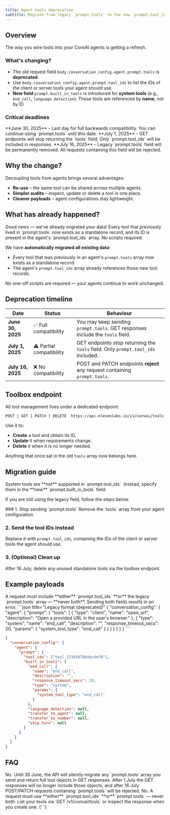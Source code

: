 ```yaml
---
title: Agent tools deprecation
subtitle: Migrate from legacy `prompt.tools` to the new `prompt.tool_ids` field.
---
```


## Overview

<Info>The way you wire tools into your ConvAI agents is getting a refresh.</Info>

### What's changing?

- The old request field `body.conversation_config.agent.prompt.tools` is **deprecated**.
- Use `body.conversation_config.agent.prompt.tool_ids` to list the IDs of the client or server tools your agent should use.
- **New field** `prompt.built_in_tools` is introduced for **system tools** (e.g., `end_call`, `language_detection`). These tools are referenced by **name**, not by ID.

### Critical deadlines

<Check>
  **June 30, 2025** - Last day for full backwards compatibility. You can continue using
  `prompt.tools` until this date.
</Check>

<Note>
  **July 1, 2025** - GET endpoints will stop returning the `tools` field. Only `prompt.tool_ids`
  will be included in responses.
</Note>

<Warning>
  **July 16, 2025** - Legacy `prompt.tools` field will be permanently removed. All requests
  containing this field will be rejected.
</Warning>

## Why the change?

Decoupling tools from agents brings several advantages:

- **Re-use** – the same tool can be shared across multiple agents.
- **Simpler audits** – inspect, update or delete a tool in one place.
- **Cleaner payloads** – agent configurations stay lightweight.

## What has already happened?

<Check>
  Good news — we've already migrated your data! Every tool that previously lived in `prompt.tools`
  now exists as a standalone record, and its ID is present in the agent's `prompt.tool_ids` array.
  No scripts required.
</Check>

We have **automatically migrated all existing data**:

- Every tool that was previously in an agent's `prompt.tools` array now exists as a standalone record.
- The agent's `prompt.tool_ids` array already references those new tool records.

No one-off scripts are required — your agents continue to work unchanged.

## Deprecation timeline

| Date              | Status                   | Behaviour                                                                        |
| ----------------- | ------------------------ | -------------------------------------------------------------------------------- |
| **June 30, 2025** | ✅ Full compatibility    | You may keep sending `prompt.tools`. GET responses include the `tools` field.    |
| **July 1, 2025**  | ⚠️ Partial compatibility | GET endpoints stop returning the `tools` field. Only `prompt.tool_ids` included. |
| **July 16, 2025** | ❌ No compatibility      | POST and PATCH endpoints **reject** any request containing `prompt.tools`.       |

## Toolbox endpoint

All tool management lives under a dedicated endpoint:

```http title="Tool management"
POST | GET | PATCH | DELETE  https://api.elevenlabs.io/v1/convai/tools
```

Use it to:

- **Create** a tool and obtain its ID.
- **Update** it when requirements change.
- **Delete** it when it is no longer needed.

Anything that once sat in the old `tools` array now belongs here.

## Migration guide

<Error>
  System tools are **not** supported in `prompt.tool_ids`. Instead, specify them in the **new**
  `prompt.built_in_tools` field.
</Error>

If you are still using the legacy field, follow the steps below.

<Steps>
  ### 1. Stop sending `prompt.tools`
  Remove the `tools` array from your agent configuration.

### 2. Send the tool IDs instead

Replace it with `prompt.tool_ids`, containing the IDs of the client or server tools the agent
should use.

### 3. (Optional) Clean up

After 16 July, delete any unused standalone tools via the toolbox endpoint.

</Steps>

## Example payloads

<Note>
  A request must include **either** `prompt.tool_ids` **or** the legacy `prompt.tools` array —
  **never both**. Sending both fields results in an error.
</Note>

<CodeBlocks>
```json title="Legacy format (deprecated)"
{
  "conversation_config": {
    "agent": {
      "prompt": {
        "tools": [
          {
            "type": "client", 
            "name": "open_url",
            "description": "Open a provided URL in the user's browser."
          },
          {
            "type": "system",
            "name": "end_call", 
            "description": "",
            "response_timeout_secs": 20,
            "params": {
              "system_tool_type": "end_call"
            }
          }
        ]
      }
    }
  }
}
```

```json title="New format (recommended) – client tool via ID + system tool"
{
  "conversation_config": {
    "agent": {
      "prompt": {
        "tool_ids": ["tool_123456789abcdef0"],
        "built_in_tools": {
          "end_call": {
            "name": "end_call", 
            "description": "",
            "response_timeout_secs": 20,
            "type": "system",
            "params": {
              "system_tool_type": "end_call"
            }
          },
          "language_detection": null,
          "transfer_to_agent": null,
          "transfer_to_number": null,
          "skip_turn": null
        }
      }
    }
  }
}
```

</CodeBlocks>

## FAQ

<AccordionGroup>
  <Accordion title="Will my existing integrations break?">
    No. Until 30 June, the API will silently migrate any `prompt.tools` array you send and return
    full tool objects in GET responses. After 1 July the GET responses will no longer include those
    objects, and after 16 July POST/PATCH requests containing `prompt.tools` will be rejected.
  </Accordion>
  <Accordion title="Can I mix both fields in one request?">
    No. A request must use **either** `prompt.tool_ids` **or** `prompt.tools` — never both.
  </Accordion>
  <Accordion title="How do I find a tool's ID?">
    List your tools via `GET /v1/convai/tools` or inspect the response when you create one.
  </Accordion>
</AccordionGroup>{' '}
